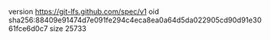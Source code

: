 version https://git-lfs.github.com/spec/v1
oid sha256:88409e91474d7e091fe294c4eca8ea0a64d5da022905cd90d91e3061fce6d0c7
size 25733
